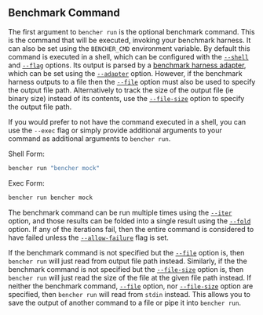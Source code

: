 ## Benchmark Command

The first argument to `bencher run` is the optional benchmark command.
This is the command that will be executed, invoking your benchmark harness.
It can also be set using the `BENCHER_CMD` environment variable.
By default this command is executed in a shell,
which can be configured with the [`--shell`][shell option] and [`--flag`][flag option] options.
Its output is parsed by a [benchmark harness adapter][benchmark harness adapters],
which can be set using the [`--adapter`][adapter option] option.
However, if the benchmark harness outputs to a file then the [`--file`][file option] option
must also be used to specify the output file path.
Alternatively to track the size of the output file (ie binary size) instead of its contents,
use the [`--file-size`][file size option] option to specify the output file path.

If you would prefer to not have the command executed in a shell, you can use the `--exec` flag or simply provide additional arguments to your command as additional arguments to `bencher run`.

Shell Form:
```bash
bencher run "bencher mock"
```

Exec Form:
```bash
bencher run bencher mock
```

The benchmark command can be run multiple times using the [`--iter`][iter option] option,
and those results can be folded into a single result using the [`--fold`][fold option] option.
If any of the iterations fail, then the entire command is considered to have failed
unless the [`--allow-failure`][allow failure flag] flag is set.

If the benchmark command is not specified but the [`--file`][file option] option is,
then `bencher run` will just read from output file path instead.
Similarly, if the the benchmark command is not specified but the [`--file-size`][file size option] option is,
then `bencher run` will just read the size of the file at the given file path instead.
If neither the benchmark command, [`--file`][file option] option,
nor [`--file-size`][file size option] option are specified,
then `bencher run` will read from `stdin` instead.
This allows you to save the output of another command to a file or pipe it into `bencher run`.

[benchmark harness adapters]: /docs/explanation/adapters/

[shell option]: #--shell-shell
[flag option]: #--flag-flag
[adapter option]: #--adapter-adapter
[file option]: #--file-file
[file size option]: #--file-size-file
[iter option]: #--iter-iter
[fold option]: #--fold-fold
[allow failure flag]: #--allow-failure